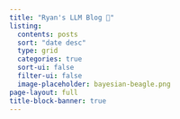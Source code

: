 ```yaml
---
title: "Ryan's LLM Blog 🤖"
listing:
  contents: posts
  sort: "date desc"
  type: grid
  categories: true
  sort-ui: false
  filter-ui: false
  image-placeholder: bayesian-beagle.png
page-layout: full
title-block-banner: true
---
```

